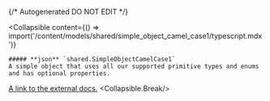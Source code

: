 {/* Autogenerated DO NOT EDIT  */}

<Collapsible
    content={() => import('/content/models/shared/simple_object_camel_case1/typescript.mdx')}
>
    ##### **json** `shared.SimpleObjectCamelCase1`
    A simple object that uses all our supported primitive types and enums and has optional properties.

[A link to the external docs.](https://docs.speakeasyapi.dev)
    <Collapsible.Break/>
</Collapsible>

